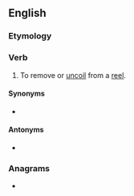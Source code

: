 ==English==

===Etymology===
{{prefix|en|un|reel}}

===Verb===
{{en-verb}}

# {{lb|en|transitive}} To remove or [[uncoil]] from a [[reel]].

====Synonyms====
* {{l|en|reel out}}

====Antonyms====
* {{l|en|reel in}}

===Anagrams===
* {{anagrams|en|renule}}